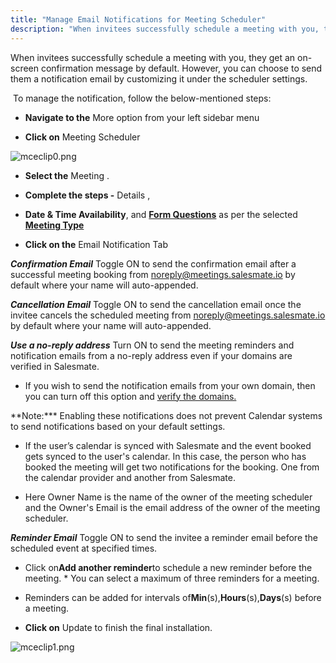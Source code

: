 ```yaml
---
title: "Manage Email Notifications for Meeting Scheduler"
description: "When invitees successfully schedule a meeting with you, they get an on-screen confirmation message by default. However, you can choose to send them a"
---
```


When invitees successfully schedule a meeting with you, they get an on-screen confirmation message by default. However, you can choose to send them a notification email by customizing it under the scheduler settings.

 To manage the notification, follow the below-mentioned steps:

* **Navigate to the** More option from your left sidebar menu

* **Click on** Meeting Scheduler

![mceclip0.png](./images/mceclip0-7.png)

* **Select the** Meeting .

* **Complete the steps -** Details ,

* **Date & Time Availability**, and [**Form Questions**](https://support.salesmate.io/hc/en-us/articles/4405400576525) as per the selected [**Meeting Type**](https://support.salesmate.io/hc/en-us/articles/4405390436493)

* **Click on the** Email Notification Tab

***Confirmation Email*** Toggle ON to send the confirmation email after a successful meeting booking from noreply@meetings.salesmate.io by default where your name will auto-appended.

***Cancellation Email*** Toggle ON to send the cancellation email once the invitee cancels the scheduled meeting from noreply@meetings.salesmate.io by default where your name will auto-appended.

***Use a no-reply address*** Turn ON to send the meeting reminders and notification emails from a no-reply address even if your domains are verified in Salesmate.

* If you wish to send the notification emails from your own domain, then you can turn off this option and [verify the domains.](https://support.salesmate.io/hc/en-us/articles/360006983771)

<Note>
**Note:*** Enabling these notifications does not prevent Calendar systems to send notifications based on your default settings.

* If the user’s calendar is synced with Salesmate and the event booked gets synced to the user's calendar. In this case, the person who has booked the meeting will get two notifications for the booking. One from the calendar provider and another from Salesmate.

* Here Owner Name is the name of the owner of the meeting scheduler and the Owner's Email is the email address of the owner of the meeting scheduler.

</Note>

***Reminder Email*** Toggle ON to send the invitee a reminder email before the scheduled event at specified times.

* Click on**Add another reminder**to schedule a new reminder before the meeting. * You can select a maximum of three reminders for a meeting.

* Reminders can be added for intervals of**Min**(s),**Hours**(s),**Days**(s) before a meeting.

* **Click on** Update to finish the final installation.

![mceclip1.png](./images/mceclip1-6.png)
